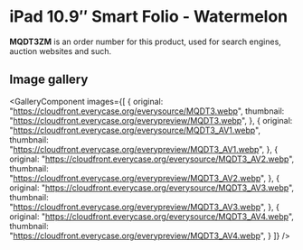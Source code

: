 
# iPad 10.9″ Smart Folio - Watermelon

<Callout type='info' emoji='👉🏻'>**MQDT3ZM** is an order number for this product, used for search engines, auction websites and such.</Callout>

## Image gallery

<GalleryComponent
    images={[
      {
        original: "https://cloudfront.everycase.org/everysource/MQDT3.webp",
        thumbnail: "https://cloudfront.everycase.org/everypreview/MQDT3.webp",
      },
      {
        original: "https://cloudfront.everycase.org/everysource/MQDT3_AV1.webp",
        thumbnail: "https://cloudfront.everycase.org/everypreview/MQDT3_AV1.webp",
      },
      {
        original: "https://cloudfront.everycase.org/everysource/MQDT3_AV2.webp",
        thumbnail: "https://cloudfront.everycase.org/everypreview/MQDT3_AV2.webp",
      },
      {
        original: "https://cloudfront.everycase.org/everysource/MQDT3_AV3.webp",
        thumbnail: "https://cloudfront.everycase.org/everypreview/MQDT3_AV3.webp",
      },
      {
        original: "https://cloudfront.everycase.org/everysource/MQDT3_AV4.webp",
        thumbnail: "https://cloudfront.everycase.org/everypreview/MQDT3_AV4.webp",
      }
    ]}
  />
